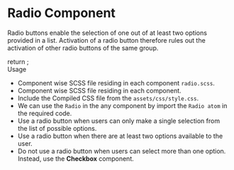 
<Meta title="Atoms/Radio" />

<style>{`
  .subheading {
    font-weight: 700;
    font-size: 24px;
    color: #031c2d;
    letter-spacing: 1.5px;
    line-height: 24px;
    margin-bottom: 12px;
    margin-top: 40px;
  }
  .sbdocs .sbdocs-p,
  .sbdocs .sbdocs-li{
    font-size: 1rem;
  }
`}</style>

# Radio Component
Radio buttons enable the selection of one out of at least two options provided in a list. Activation of a radio button therefore rules out the activation of other radio buttons of the same group.

<Story name="Radio">
    return <Radio></Radio>;
</Story>

<div className="subheading">Usage</div>
<ul>
<li>Component wise SCSS file residing in each component <code>radio.scss</code>.</li>
<li>Component wise SCSS file residing in each component.</li>
<li>Include the Compiled CSS file from the <code>assets/css/style.css</code>.</li>
<li>We can use the <code>Radio</code> in the any component by import the <code>Radio atom</code> in the required code.</li>
<li>Use a radio button when users can only make a single selection from the list of possible options.</li>
<li>Use a radio button when there are at least two options available to the user.</li>
<li>Do not use a radio button when users can select more than one option. Instead, use the <b>Checkbox</b> component.</li>
</ul>
